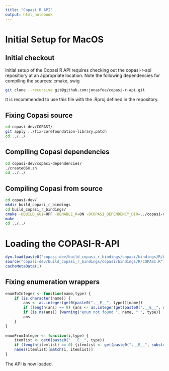 ```yaml
---
title: "Copasi R API"
output: html_notebook
---
```


# Initial Setup for MacOS

## Initial checkout

Initial setup of the Copasi R API requires checking out the copasi-r-api repositiory at an appropriate location.
Note the following dependencies for compiling the sources:
cmake, swig

```bash
git clone --recursive git@github.com:jonasfoe/copasi-r-api.git
```

It is recommended to use this file with the .Rproj defined in the repository.

## Fixing Copasi source

```bash
cd copasi-dev/COPASI/
git apply ../fix-corefoundation-library.patch
cd ../../
```

## Compiling Copasi dependencies

```bash
cd copasi-dev/copasi-dependencies/
./createOSX.sh
cd ../../
```

## Compiling Copasi from source

```bash
cd copasi-dev/
mkdir build_copasi_r_bindings
cd build_copasi_r_bindings/
cmake -DBUILD_GUI=OFF -DENABLE_R=ON -DCOPASI_DEPENDENCY_DIR=../copasi-dependencies/bin ../COPASI
make
cd ../../
```

# Loading the COPASI-R-API

```r
dyn.load(paste0("copasi-dev/build_copasi_r_bindings/copasi/bindings/R/COPASI", .Platform$dynlib.ext))
source("copasi-dev/build_copasi_r_bindings/copasi/bindings/R/COPASI.R")
cacheMetaData(1)
```

## Fixing enumeration wrappers

```r
enumToInteger <- function(name,type) {
    if (is.character(name)) {
        ans <- as.integer(get0(paste0(".__E__", type))[name])
        if (length(ans) == 0) {ans <- as.integer(get(paste0(".__E__", substr(type, 3, nchar(type)))[name]))}
        if (is.na(ans)) {warning("enum not found ", name, " ", type)}
        ans
    }
}
  
enumFromInteger <- function(i,type) {
    itemlist <- get0(paste0(".__E__", type))
    if (length(itemlist) == 0) {itemlist <- get(paste0(".__E__", substr(type, 3, nchar(type))))}
    names(itemlist)[match(i, itemlist)]
}
```

The API is now loaded.
